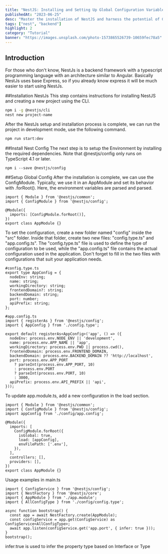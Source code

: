```yaml
---
title: "NestJS: Installing and Setting Up Global Configuration Variables"
publishedAt: "2023-06-25"
desc: "Master the installation of NestJS and harness the potential of Global Configuration Variables with this step-by-step tutorial"
tags: ["nest", "backend"]
highlight: 2
category: "Tutorial"
banner: "https://images.unsplash.com/photo-1573865526739-10659fec78a5"
---
```


## Introduction

For those who don't know, NestJs is a backend framework with a typescript programming language with an architecture similar to Angular. Basically NestJs uses base Express, so if you already know express it will be much easier to start using NestJs.

##Installation NestJs This step contains instructions for installing NestJS and creating a new project using the CLI.

```bash
npm i -g @nestjs/cli
nest new project-name
```

After the NestJs setup and installation process is complete, we can run the project in development mode, use the following command.

```bash
npm run start:dev
```

##Install Nest Config The next step is to setup the Environment by installing the required dependencies. Note that @nestjs/config only runs on TypeScript 4.1 or later.

```
npm i --save @nestjs/config
```

##Setup Global Config After the installation is complete, we can use the ConfigModule. Typically, we use it in an AppModule and set its behavior with .forRoot(). Here, the environment variables are parsed and parsed.

```
import { Module } from '@nestjs/common';
import { ConfigModule } from '@nestjs/config';

@Module({
  imports: [ConfigModule.forRoot()],
})
export class AppModule {}
```

To set the configuration, create a new folder named "config" inside the "src" folder. Inside that folder, create two new files: "config.type.ts" and "app.config.ts". The "config.type.ts" file is used to define the type of configuration to be used, while the "app.config.ts" file contains the actual configuration used in the application. Don't forget to fill in the two files with configurations that suit your application needs.

```
#config.type.ts
export type AppConfig = {
  nodeEnv: string;
  name: string;
  workingDirectory: string;
  frontendDomain?: string;
  backendDomain: string;
  port: number;
  apiPrefix: string;
};
```

```
#app.config.ts
import { registerAs } from '@nestjs/config';
import { AppConfig } from './config.type';

export default registerAs<AppConfig>('app', () => ({
  nodeEnv: process.env.NODE_ENV || 'development',
  name: process.env.APP_NAME || 'app',
  workingDirectory: process.env.PWD || process.cwd(),
  frontendDomain: process.env.FRONTEND_DOMAIN,
  backendDomain: process.env.BACKEND_DOMAIN ?? 'http://localhost',
  port: process.env.APP_PORT
    ? parseInt(process.env.APP_PORT, 10)
    : process.env.PORT
    ? parseInt(process.env.PORT, 10)
    : 3000,
  apiPrefix: process.env.API_PREFIX || 'api',
}));
```

To update app.module.ts, add a new configuration in the load section.

```
import { Module } from '@nestjs/common';
import { ConfigModule } from '@nestjs/config';
import appConfig from './config/app.config';

@Module({
  imports: [
    ConfigModule.forRoot({
      isGlobal: true,
      load: [appConfig],
      envFilePath: ['.env'],
    }),
  ],
  controllers: [],
  providers: [],
})
export class AppModule {}
```

Usage examples in main.ts

```
import { ConfigService } from '@nestjs/config';
import { NestFactory } from '@nestjs/core';
import { AppModule } from './app.module';
import { AllConfigType } from './config/config.type';

async function bootstrap() {
  const app = await NestFactory.create(AppModule);
  const configService = app.get(ConfigService) as ConfigService<AllConfigType>;
  await app.listen(configService.get('app.port', { infer: true }));
}
bootstrap();
```

infer:true is used to infer the property type based on Interface or Type
